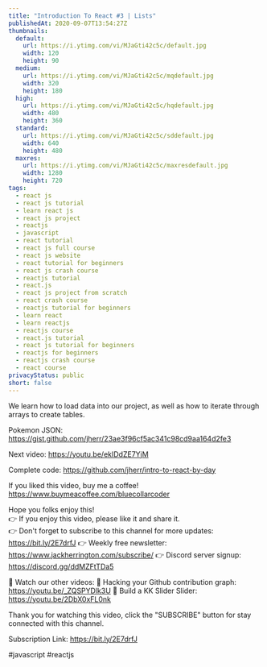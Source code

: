 ```yaml
---
title: "Introduction To React #3 | Lists"
publishedAt: 2020-09-07T13:54:27Z
thumbnails:
  default:
    url: https://i.ytimg.com/vi/MJaGti42c5c/default.jpg
    width: 120
    height: 90
  medium:
    url: https://i.ytimg.com/vi/MJaGti42c5c/mqdefault.jpg
    width: 320
    height: 180
  high:
    url: https://i.ytimg.com/vi/MJaGti42c5c/hqdefault.jpg
    width: 480
    height: 360
  standard:
    url: https://i.ytimg.com/vi/MJaGti42c5c/sddefault.jpg
    width: 640
    height: 480
  maxres:
    url: https://i.ytimg.com/vi/MJaGti42c5c/maxresdefault.jpg
    width: 1280
    height: 720
tags:
  - react js
  - react js tutorial
  - learn react js
  - react js project
  - reactjs
  - javascript
  - react tutorial
  - react js full course
  - react js website
  - react tutorial for beginners
  - react js crash course
  - reactjs tutorial
  - react.js
  - react js project from scratch
  - react crash course
  - reactjs tutorial for beginners
  - learn react
  - learn reactjs
  - reactjs course
  - react.js tutorial
  - react js tutorial for beginners
  - reactjs for beginners
  - reactjs crash course
  - react course
privacyStatus: public
short: false
---
```

  
  We learn how to load data into our project, as well as how to iterate through arrays to create tables.

Pokemon JSON: https://gist.github.com/jherr/23ae3f96cf5ac341c98cd9aa164d2fe3

Next video: https://youtu.be/ekIDdZE7YjM

Complete code: https://github.com/jherr/intro-to-react-by-day

If you liked this video, buy me a coffee! https://www.buymeacoffee.com/bluecollarcoder

Hope you folks enjoy this!    
👉 If you enjoy this video, please like it and share it.    
👉 Don't forget to subscribe to this channel for more updates: https://bit.ly/2E7drfJ
👉 Weekly free newsletter: https://www.jackherrington.com/subscribe/
👉 Discord server signup: https://discord.gg/ddMZFtTDa5

💢 Watch our other videos:
💟 Hacking your Github contribution graph: https://youtu.be/_ZQSPYDlk3U
💟 Build a KK Slider Slider: https://youtu.be/2DbX0xFL0nk

Thank you for watching this video, click the "SUBSCRIBE" button for stay connected with this channel. 

Subscription Link:  https://bit.ly/2E7drfJ

#javascript #reactjs
  